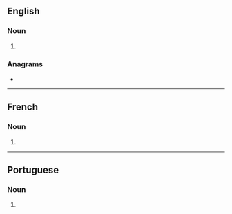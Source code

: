 {{also|quichés}}
==English==

===Noun===
{{head|en|noun plural form}}

# {{plural of|quiche|lang=en}}

===Anagrams===
* {{anagrams|en|a=cehiqsu|chequis}}

----

==French==

===Noun===
{{head|fr|noun plural form|g=f}}

# {{plural of|quiche|lang=fr}}

----

==Portuguese==

===Noun===
{{head|pt|noun plural form}}

# {{plural of|quiche|lang=pt}}